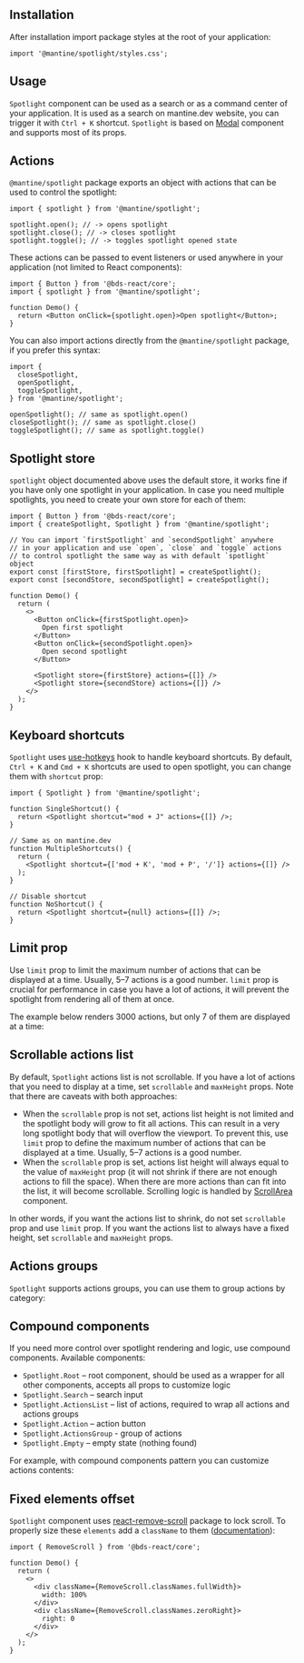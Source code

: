 

## Installation

<InstallScript packages="@mantine/spotlight" />

After installation import package styles at the root of your application:

```tsx
import '@mantine/spotlight/styles.css';
```

## Usage

`Spotlight` component can be used as a search or as a command center of your application.
It is used as a search on mantine.dev website, you can trigger it with `Ctrl + K` shortcut.
`Spotlight` is based on [Modal](/core/modal) component and supports most of its props.

<Demo data={SpotlightDemos.usage} />

## Actions

`@mantine/spotlight` package exports an object with actions that can be used to control the spotlight:

```tsx
import { spotlight } from '@mantine/spotlight';

spotlight.open(); // -> opens spotlight
spotlight.close(); // -> closes spotlight
spotlight.toggle(); // -> toggles spotlight opened state
```

These actions can be passed to event listeners or used anywhere in your application
(not limited to React components):

```tsx
import { Button } from '@bds-react/core';
import { spotlight } from '@mantine/spotlight';

function Demo() {
  return <Button onClick={spotlight.open}>Open spotlight</Button>;
}
```

You can also import actions directly from the `@mantine/spotlight` package, if you prefer this syntax:

```tsx
import {
  closeSpotlight,
  openSpotlight,
  toggleSpotlight,
} from '@mantine/spotlight';

openSpotlight(); // same as spotlight.open()
closeSpotlight(); // same as spotlight.close()
toggleSpotlight(); // same as spotlight.toggle()
```

## Spotlight store

`spotlight` object documented above uses the default store, it works fine if you have only one spotlight
in your application. In case you need multiple spotlights, you need to create your own store for each of them:

```tsx
import { Button } from '@bds-react/core';
import { createSpotlight, Spotlight } from '@mantine/spotlight';

// You can import `firstSpotlight` and `secondSpotlight` anywhere
// in your application and use `open`, `close` and `toggle` actions
// to control spotlight the same way as with default `spotlight` object
export const [firstStore, firstSpotlight] = createSpotlight();
export const [secondStore, secondSpotlight] = createSpotlight();

function Demo() {
  return (
    <>
      <Button onClick={firstSpotlight.open}>
        Open first spotlight
      </Button>
      <Button onClick={secondSpotlight.open}>
        Open second spotlight
      </Button>

      <Spotlight store={firstStore} actions={[]} />
      <Spotlight store={secondStore} actions={[]} />
    </>
  );
}
```

## Keyboard shortcuts

`Spotlight` uses [use-hotkeys](/hooks/use-hotkeys) hook to handle keyboard shortcuts.
By default, `Ctrl + K` and `Cmd + K` shortcuts are used to open spotlight, you can change them
with `shortcut` prop:

```tsx
import { Spotlight } from '@mantine/spotlight';

function SingleShortcut() {
  return <Spotlight shortcut="mod + J" actions={[]} />;
}

// Same as on mantine.dev
function MultipleShortcuts() {
  return (
    <Spotlight shortcut={['mod + K', 'mod + P', '/']} actions={[]} />
  );
}

// Disable shortcut
function NoShortcut() {
  return <Spotlight shortcut={null} actions={[]} />;
}
```

## Limit prop

Use `limit` prop to limit the maximum number of actions that can be displayed at a time.
Usually, 5–7 actions is a good number. `limit` prop is crucial for performance in case
you have a lot of actions, it will prevent the spotlight from rendering all of them at once.

The example below renders 3000 actions, but only 7 of them are displayed at a time:

<Demo data={SpotlightDemos.limit} />

## Scrollable actions list

By default, `Spotlight` actions list is not scrollable. If you have a lot of actions that
you need to display at a time, set `scrollable` and `maxHeight` props. Note that there are
caveats with both approaches:

- When the `scrollable` prop is not set, actions list height is not limited and the spotlight
  body will grow to fit all actions. This can result in a very long spotlight body that will
  overflow the viewport. To prevent this, use `limit` prop to define the maximum number of actions
  that can be displayed at a time. Usually, 5–7 actions is a good number.
- When the `scrollable` prop is set, actions list height will always equal to the value of `maxHeight` prop
  (it will not shrink if there are not enough actions to fill the space). When there are more
  actions than can fit into the list, it will become scrollable. Scrolling logic is handled
  by [ScrollArea](/core/scroll-area) component.

In other words, if you want the actions list to shrink, do not set `scrollable` prop and use `limit`
prop. If you want the actions list to always have a fixed height, set `scrollable` and `maxHeight` props.

<Demo data={SpotlightDemos.scrollable} />

## Actions groups

`Spotlight` supports actions groups, you can use them to group actions by category:

<Demo data={SpotlightDemos.groups} />

## Compound components

If you need more control over spotlight rendering and logic, use compound components.
Available components:

- `Spotlight.Root` – root component, should be used as a wrapper for all other components, accepts all props to customize logic
- `Spotlight.Search` – search input
- `Spotlight.ActionsList` – list of actions, required to wrap all actions and actions groups
- `Spotlight.Action` – action button
- `Spotlight.ActionsGroup` - group of actions
- `Spotlight.Empty` – empty state (nothing found)

<Demo data={SpotlightDemos.compound} />

For example, with compound components pattern you can customize actions contents:

<Demo data={SpotlightDemos.customAction} />

## Fixed elements offset

`Spotlight` component uses [react-remove-scroll](https://github.com/theKashey/react-remove-scroll)
package to lock scroll. To properly size these `elements` add a `className` to them ([documentation](https://github.com/theKashey/react-remove-scroll#positionfixed-elements)):

```tsx
import { RemoveScroll } from '@bds-react/core';

function Demo() {
  return (
    <>
      <div className={RemoveScroll.classNames.fullWidth}>
        width: 100%
      </div>
      <div className={RemoveScroll.classNames.zeroRight}>
        right: 0
      </div>
    </>
  );
}
```
